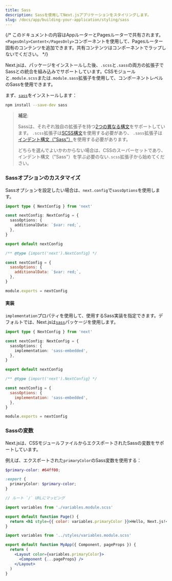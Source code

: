 ```yaml
---
title: Sass
description: Sassを使用してNext.jsアプリケーションをスタイリングします。
slug: /docs/app/building-your-application/styling/sass
---
```


{/* このドキュメントの内容はAppルーターとPagesルーターで共有されます。`<PagesOnly>Content</PagesOnly>`コンポーネントを使用して、Pagesルーター固有のコンテンツを追加できます。共有コンテンツはコンポーネントでラップしないでください。 */}

Next.jsは、パッケージをインストールした後、`.scss`と`.sass`の両方の拡張子でSassとの統合を組み込みでサポートしています。CSSモジュールと`.module.scss`または`.module.sass`拡張子を使用して、コンポーネントレベルのSassを使用できます。

まず、[`sass`](https://github.com/sass/sass)をインストールします：

```bash filename="Terminal"
npm install --save-dev sass
```

> **補足**:
>
> Sassは、それぞれ独自の拡張子を持つ[2つの異なる構文](https://sass-lang.com/documentation/syntax)をサポートしています。
> `.scss`拡張子は[SCSS構文](https://sass-lang.com/documentation/syntax#scss)を使用する必要があり、
> `.sass`拡張子は[インデント構文（"Sass"）](https://sass-lang.com/documentation/syntax#the-indented-syntax)を使用する必要があります。
>
> どちらを選んでよいかわからない場合は、CSSのスーパーセットであり、インデント構文（"Sass"）を学ぶ必要のない`.scss`拡張子から始めてください。

### Sassオプションのカスタマイズ

Sassオプションを設定したい場合は、`next.config`で`sassOptions`を使用します。

```ts filename="next.config.ts" switcher
import type { NextConfig } from 'next'

const nextConfig: NextConfig = {
  sassOptions: {
    additionalData: `$var: red;`,
  },
}

export default nextConfig
```

```js filename="next.config.js" switcher
/** @type {import('next').NextConfig} */

const nextConfig = {
  sassOptions: {
    additionalData: `$var: red;`,
  },
}

module.exports = nextConfig
```

#### 実装

`implementation`プロパティを使用して、使用するSass実装を指定できます。デフォルトでは、Next.jsは[`sass`](https://www.npmjs.com/package/sass)パッケージを使用します。

```ts filename="next.config.ts" switcher
import type { NextConfig } from 'next'

const nextConfig: NextConfig = {
  sassOptions: {
    implementation: 'sass-embedded',
  },
}

export default nextConfig
```

```js filename="next.config.js" switcher
/** @type {import('next').NextConfig} */

const nextConfig = {
  sassOptions: {
    implementation: 'sass-embedded',
  },
}

module.exports = nextConfig
```

### Sassの変数

Next.jsは、CSSモジュールファイルからエクスポートされたSassの変数をサポートしています。

例えば、エクスポートされた`primaryColor`のSass変数を使用する：

```scss filename="app/variables.module.scss"
$primary-color: #64ff00;

:export {
  primaryColor: $primary-color;
}
```

<AppOnly>

```jsx filename="app/page.js"
// ルート `/` URLにマッピング

import variables from './variables.module.scss'

export default function Page() {
  return <h1 style={{ color: variables.primaryColor }}>Hello, Next.js!</h1>
}
```

</AppOnly>

<PagesOnly>

```jsx filename="pages/_app.js"
import variables from '../styles/variables.module.scss'

export default function MyApp({ Component, pageProps }) {
  return (
    <Layout color={variables.primaryColor}>
      <Component {...pageProps} />
    </Layout>
  )
}
```

</PagesOnly>
